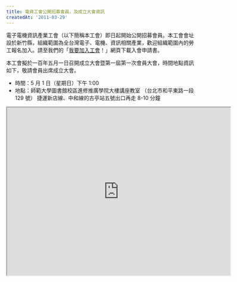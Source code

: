 ```yaml
---
title: 電資工會公開招募會員，及成立大會資訊
createdAt: '2011-03-29'
---
```


電子電機資訊產業工會（以下簡稱本工會）即日起開始公開招募會員。本工會會址設於新竹縣，組織範圍為全台灣電子、電機、資訊相關產業，歡迎組織範圍內的勞工報名加入。請至我們的「[我要加入工會](/join)！」網頁下載入會申請書。

本工會擬於一百年五月一日召開成立大會暨第一屆第一次會員大會，時間地點資訊如下，敬請會員出席成立大會。

- 時間：5 月 1 日（星期日）下午 1:00
- 地點：師範大學圖書館校區進修推廣學院大樓講座教室 （台北市和平東路一段 129 號）
  捷運新店線、中和線的古亭站五號出口再走 8-10 分鐘

<iframe
  src="https://www.google.com/maps/embed?pb=!1m18!1m12!1m3!1d3615.198357628988!2d121.52715091502517!3d25.027341644712187!2m3!1f0!2f0!3f0!3m2!1i1024!2i768!4f13.1!3m3!1m2!1s0x3442a985161816fd%3A0x1572190a8151c77e!2z5ZyL56uL6Ie654Gj5bir56-E5aSn5a245ZyW5pu46aSo5qCh5Y2A!5e0!3m2!1szh-TW!2sus!4v1627826848178!5m2!1szh-TW!2sus"
  width="600"
  height="450"
  style={{ border: 0 }}
  allowfullscreen=""
  loading="lazy"
></iframe>

